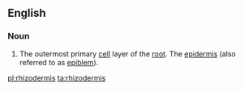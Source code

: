 ==English==

===Noun===
{{en-noun|-}}

# {{context|biology}} The outermost primary [[cell]] layer of the [[root]]. The [[epidermis]] (also referred to as [[epiblem]]).

[[pl:rhizodermis]]
[[ta:rhizodermis]]